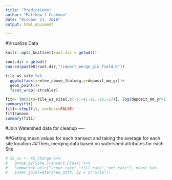 ```yaml
---
title: "Predictions"
author: "Matthew J Cashman"
date: "October 11, 2018"
output: html_document

---
```


#Visualize Data

```r
knitr::opts_knit$set(root.dir = getwd())
```

```r
root.dir = getwd()
source(paste0(root.dir,"/import_merge_gis_field.R"))
```

```r
tile_ws_site %>%
  ggplot(aes(x=elev_above_thalweg,y=deposit_mm_yr))+
  geom_point()+
  facet_wrap(~strahler)
```

```r
fit<- lm(data=tile_ws_site[,c(-1:-4,-11,-16,-17)], log(deposit_mm_yr+1)~.)
summary(fit)
fit1<-step(fit, verbose=FALSE)
fit1$anova
summary(fit1)
```



#Join Watershed data for cleanup ----

##Getting mean values for each transect and taking the average for each site location
##Then, merging data based on watershed attributes for each Site

```r
# XS_ws <- XS_Change %>%
#   group_by(Site,Transect,Class) %>%
#   summarise_at(c("scour.rate","fill.rate","net.rate"), mean) %>%
#   inner_join(watershed_attr, by = c("Site"))
```

<!-- #Linear model Tree -->

<!-- lmdata <- XS_ws %>% -->
<!--   select(-Id,-Transect.y,-gridcode,-S100MIN,-S25MIN,-Rowid_, -SUM:-GRIDCODE_2) %>% -->
<!--   filter(Class == "Bank")  -->
<!-- lmdata$area_can <- as.numeric(lmdata$area_can) -->
<!-- lmdata$area_imper <- as.numeric(lmdata$area_imper) -->
<!-- lmdata$area_imper <- as.numeric(lmdata$area_imper) -->


<!-- XS_ws %>% -->
<!--   gather(key = variable, value = value, scour.rate, fill.rate, net.rate) %>%  -->
<!--   ggplot(aes(x=as.factor(Strahler), y=value, color=(Class), fill = Class))+ -->
<!--     geom_violin()+ -->
<!--   facet_grid(Class~variable) -->

<!-- lmfit<-lm(log(net.rate+2)~contr_area+Strahler+sum(pcent_imp+p_dev_med+p_dev_lo+p_dev_os), data=lmdata[,c(-1:-5)]) -->
<!-- summary(lmfit) -->


<!-- lmfit<-lm(log(net.rate+5)~., data=lmdata[,c(-1:-5)]) -->
<!-- lmfit -->
<!-- summary(lmfit) -->
<!-- stepfit<-step(lmfit) -->
<!-- summary(stepfit) -->

<!-- #PCA and PCR regressions  -->
<!-- require(pls) -->
<!-- library(tidyverse) -->
<!-- library(broom) -->
<!-- library(knitr) -->
<!-- library(ggfortify) -->

<!-- set.seed (1000) -->

<!-- lmdata_pca <- lmdata[,-2:-3] %>%  -->
<!--   nest() %>%  -->
<!--   mutate(pca = map(data, ~ prcomp(.x %>% select(-Site),  -->
<!--                                   center = TRUE, scale = TRUE)), -->
<!--          pca_aug = map2(pca, data, ~augment(.x, data = .y))) -->
<!-- lmdata_pca -->

<!-- var_exp <- lmdata_pca %>%  -->
<!--   unnest(pca_aug) %>%  -->
<!--   summarize_at(.vars = vars(contains("fittedPC")), .funs = funs(var)) %>%  -->
<!--   gather(key = pc, value = variance) %>%  -->
<!--   mutate(var_exp = variance/sum(variance), -->
<!--          cum_var_exp = cumsum(var_exp), -->
<!--          pc = str_replace(pc, ".fitted", "")) -->
<!-- var_exp -->

<!-- PCoI <- paste0("PC", 1:10) -->

<!-- var_exp %>%  -->
<!--   rename( -->
<!--     `Variance Explained` = var_exp, -->
<!--     `Cumulative Variance Explained` = cum_var_exp) %>% -->
<!--   gather(key = key, value = value, `Variance Explained`:`Cumulative Variance Explained`) %>%  -->
<!--   filter(pc %in% PCoI) %>% -->
<!--   ggplot(aes(pc, value, group = key)) +  -->
<!--   geom_point() +  -->
<!--   geom_line() +  -->
<!--   facet_wrap(~key, scales = "free_y") + -->
<!--   theme_bw() + -->
<!--   lims(y = c(0, 1)) + -->
<!--   labs(y = "Variance", -->
<!--        title = "Variance explained by each principal component") -->

<!-- lmdata_pca %>% -->
<!--   mutate( -->
<!--     pca_graph = map2( -->
<!--       .x = pca, -->
<!--       .y = data, -->
<!--       ~ autoplot(.x, loadings = TRUE, loadings.label = TRUE, -->
<!--                  loadings.label.repel = TRUE, -->
<!--                  data = .y, label = TRUE, -->
<!--                  label.label = "Site", -->
<!--                  label.repel = TRUE) + -->
<!--         theme_bw() + -->
<!--         labs(x = "Principal Component 1", -->
<!--              y = "Principal Component 2", -->
<!--              title = "First two principal components of PCA") -->
<!--     ) -->
<!--   ) %>% -->
<!--   pull(pca_graph) -->


<!-- if (!require('pacman')) install.packages('pacman'); library('pacman') -->

<!-- gbmdata <- lmdata %>% -->
<!--   ungroup() %>% -->
<!--   filter(Class=="Bank") %>% -->
<!--   select(-Transect.x:-fill.rate,-Strahler,-Shreve)  -->

<!-- #Transformations -->
<!-- p_load(caret) -->
<!-- nearZeroVar(gbmdata[,-1]) # -->

<!-- correlations <- cor(gbmdata[,-1]) -->
<!-- correlations -->

<!-- p_load(corrplot) -->
<!-- corrplot(correlations, order = "hclust") #Indetify clusters of similar variables -->

<!-- highCorr <- findCorrelation(correlations, cutoff = 0.75) -->
<!-- length(highCorr) -->
<!-- head(highCorr) -->

<!-- trans<-preProcess(gbmdata[1,], method = c("BoxCox", "center", "scale", "pca")) -->
<!-- trans -->

<!-- head(gbmdata$net.rate+1) -->
<!-- predict(NetTrans,(gbmdata$net.rate+1)) -->